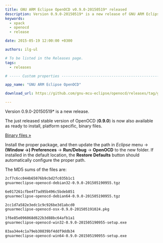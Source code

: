 ```yaml
---
title: GNU ARM Eclipse OpenOCD v0.9.0-20150519* released
description: Version 0.9.0-20150519* is a new release of GNU ARM Eclipse OpenOCD.
keywords:
  - xpack
  - openocd
  - release

date: 2015-05-19 12:00:00 +0300

authors: ilg-ul

# To be listed in the Releases page.
tags:
  - releases

# ----- Custom properties -----------------------------------------------------

app_name: "GNU ARM Eclipse OpenOCD"

download_url: https://github.com/gnu-mcu-eclipse/openocd/releases/tag/gae-0.9.0-20150519/

---
```


<head><title>{frontMatter.title}</title></head>
<head><meta property="og:title" content={frontMatter.title} /></head>

Version 0.9.0-20150519* is a new release.

<!-- truncate -->

The just released stable version of OpenOCD (**0.9.0**) is now also available as ready to install, platform specific, binary files.

<!-- truncate -->

<p><a href={frontMatter.download_url}>Binary files »</a></p>

Install the proper package, and then update the path in _Eclipse_ menu →  **(Window →) Preferences** → **Run/Debug** → **OpenOCD** to the new folder. If installed in the default location, the **Restore Defaults** button should automatically configure the proper path.

The MD5 sums of the files are:

```txt
2cf7c6cc044b65076b9cbd2fc035b1c1
gnuarmeclipse-openocd-debian32-0.9.0-201505190955.tgz

6e017261cfbe4f7ad95b496c5bdeb851
gnuarmeclipse-openocd-debian64-0.9.0-201505190955.tgz

2cc1d7a582e3edc1c9c926be3d1abcd0
gnuarmeclipse-openocd-osx-0.9.0-201505191024.pkg

1f6e85e096068d622b3d88bc64afb1a1
gnuarmeclipse-openocd-win32-0.9.0-201505190955-setup.exe

83aa34e4c1a79eb30839bf4ddf9ddb34
gnuarmeclipse-openocd-win64-0.9.0-201505190955-setup.exe
```
